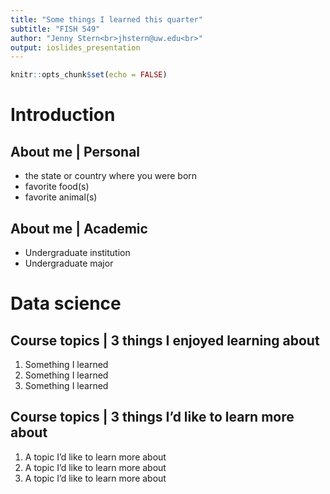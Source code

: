 ```yaml
---
title: "Some things I learned this quarter"
subtitle: "FISH 549"
author: "Jenny Stern<br>jhstern@uw.edu<br>"
output: ioslides_presentation
---
```


```r
knitr::opts_chunk$set(echo = FALSE)
```

# Introduction

## About me  | Personal

- the state or country where you were born
- favorite food(s)
- favorite animal(s)

## About me  | Academic

- Undergraduate institution
- Undergraduate major

# Data science

## Course topics  | 3 things I enjoyed learning about
  1) Something I learned 
  2) Something I learned 
  3) Something I learned 

## Course topics  | 3 things I’d like to learn more about
  1) A topic I'd like to learn more about
  2) A topic I'd like to learn more about
  3) A topic I'd like to learn more about
  
## {data-background=img/della.png data-background-size=cover}
